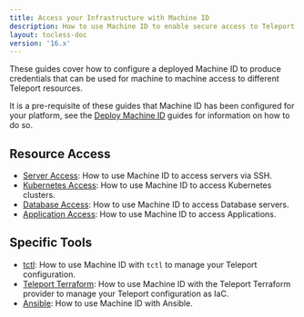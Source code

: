```yaml
---
title: Access your Infrastructure with Machine ID
description: How to use Machine ID to enable secure access to Teleport resources.
layout: tocless-doc
version: '16.x'
---
```


These guides cover how to configure a deployed Machine ID to produce credentials
that can be used for machine to machine access to different Teleport resources.

It is a pre-requisite of these guides that Machine ID has been configured for
your platform, see the [Deploy Machine ID](/docs/ver/16.x/machine-id/deployment) guides for information
on how to do so.

## Resource Access

- [Server Access](/docs/ver/16.x/machine-id/access-guides/ssh): How to use Machine ID to access servers via SSH.
- [Kubernetes Access](/docs/ver/16.x/machine-id/access-guides/kubernetes): How to use Machine ID to access Kubernetes clusters.
- [Database Access](/docs/ver/16.x/machine-id/access-guides/databases): How to use Machine ID to access Database servers.
- [Application Access](/docs/ver/16.x/machine-id/access-guides/applications): How to use Machine ID to access Applications.

## Specific Tools

- [tctl](/docs/ver/16.x/machine-id/access-guides/tctl): How to use Machine ID with `tctl` to manage your Teleport configuration.
- [Teleport Terraform](/docs/ver/16.x/machine-id/access-guides/terraform): How to use Machine ID with the Teleport Terraform provider to manage your Teleport configuration as IaC.
- [Ansible](/docs/ver/16.x/machine-id/access-guides/ansible): How to use Machine ID with Ansible.
